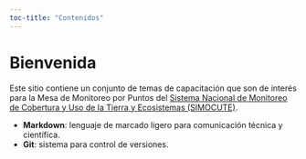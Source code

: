 ```yaml
---
toc-title: "Contenidos"
---
```


# Bienvenida {.unnumbered}
Este sitio contiene un conjunto de temas de capacitación que son de interés para la Mesa de Monitoreo por Puntos del [Sistema Nacional de Monitoreo de Cobertura y Uso de la Tierra y Ecosistemas (SIMOCUTE)](https://simocute.go.cr/).

- **Markdown**: lenguaje de marcado ligero para comunicación técnica y científica.
- **Git**: sistema para control de versiones. 